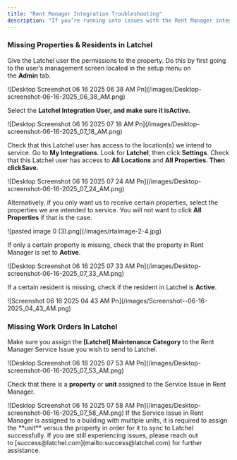 ```yaml
---
title: "Rent Manager Integration Troubleshooting"
description: "If you’re running into issues with the Rent Manager integration, this guide is here to help. Below, you’ll find common problems users encounter and the steps to resolve them—so you can quickly get everything back in sync and running smoothly. Whether it's syncing issues, data mismatches, or setup concerns, we’ve got you covered."
---
```


### **Missing Properties & Residents in Latchel**

Give the Latchel user the permissions to the property. Do this by first going to the user’s management screen located in the setup menu on the **Admin** tab.

<Frame>
  ![Desktop Screenshot 06 16 2025 06 38 AM Pn](/images/Desktop-screenshot-06-16-2025_06_38_AM.png)
</Frame>

Select the ******Latchel Integration User, ******and make sure it is******Active.****** 

<Frame>
  ![Desktop Screenshot 06 16 2025 07 18 AM Pn](/images/Desktop-screenshot-06-16-2025_07_18_AM.png)
</Frame>

Check that this Latchel user has access to the location(s) we intend to service. Go to **My Integrations**. Look for **Latchel**, then click **Settings**. Check that this Latchel user has access to **All Locations** and **All Properties. **Then click**Save.** 

<Frame>
  ![Desktop Screenshot 06 16 2025 07 24 AM Pn](/images/Desktop-screenshot-06-16-2025_07_24_AM.png)
</Frame>

Alternatively, if you only want us to receive certain properties, select the properties we are intended to service. You will not want to click **All Properties** if that is the case.

<Frame>
  ![pasted image 0 (3).png](/images/rtaImage-2-4.jpg)
</Frame>

If only a certain property is missing, check that the property in Rent Manager is set to **Active**.

<Frame>
  ![Desktop Screenshot 06 16 2025 07 33 AM Pn](/images/Desktop-screenshot-06-16-2025_07_33_AM.png)
</Frame>

If a certain resident is missing, check if the resident in Latchel is **Active**.

<Frame>
  ![Screenshot 06 16 2025 04 43 AM Pn](/images/Screenshot--06-16-2025_04_43_AM.png)
</Frame>

### **Missing Work Orders In Latchel**

Make sure you assign the **[Latchel] Maintenance Category** to the Rent Manager Service Issue you wish to send to Latchel.

<Frame>
  ![Desktop Screenshot 06 16 2025 07 53 AM Pn](/images/Desktop-screenshot-06-16-2025_07_53_AM.png)
</Frame>

Check that there is a **property** or **unit** assigned to the Service Issue in Rent Manager.

<Frame>
  ![Desktop Screenshot 06 16 2025 07 58 AM Pn](/images/Desktop-screenshot-06-16-2025_07_58_AM.png)
</Frame>

<Note>
  If the Service Issue in Rent Manager is assigned to a building with multiple units, it is required to assign the **unit** versus the property in order for it to sync to Latchel successfully.
</Note>

<Tip>
  If you are still experiencing issues, please reach out to [success@latchel.com](mailto:success@latchel.com) for further assistance.
</Tip>